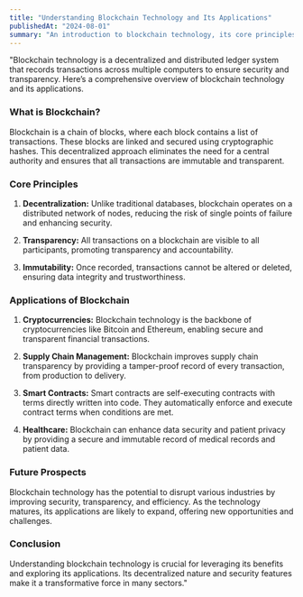 ```yaml
---
title: "Understanding Blockchain Technology and Its Applications"
publishedAt: "2024-08-01"
summary: "An introduction to blockchain technology, its core principles, and its various applications in different industries."
---
```


"Blockchain technology is a decentralized and distributed ledger system that records transactions across multiple computers to ensure security and transparency. Here’s a comprehensive overview of blockchain technology and its applications.

### What is Blockchain?

Blockchain is a chain of blocks, where each block contains a list of transactions. These blocks are linked and secured using cryptographic hashes. This decentralized approach eliminates the need for a central authority and ensures that all transactions are immutable and transparent.

### Core Principles

1. **Decentralization:**
   Unlike traditional databases, blockchain operates on a distributed network of nodes, reducing the risk of single points of failure and enhancing security.

2. **Transparency:**
   All transactions on a blockchain are visible to all participants, promoting transparency and accountability.

3. **Immutability:**
   Once recorded, transactions cannot be altered or deleted, ensuring data integrity and trustworthiness.

### Applications of Blockchain

1. **Cryptocurrencies:**
   Blockchain technology is the backbone of cryptocurrencies like Bitcoin and Ethereum, enabling secure and transparent financial transactions.

2. **Supply Chain Management:**
   Blockchain improves supply chain transparency by providing a tamper-proof record of every transaction, from production to delivery.

3. **Smart Contracts:**
   Smart contracts are self-executing contracts with terms directly written into code. They automatically enforce and execute contract terms when conditions are met.

4. **Healthcare:**
   Blockchain can enhance data security and patient privacy by providing a secure and immutable record of medical records and patient data.

### Future Prospects

Blockchain technology has the potential to disrupt various industries by improving security, transparency, and efficiency. As the technology matures, its applications are likely to expand, offering new opportunities and challenges.

### Conclusion

Understanding blockchain technology is crucial for leveraging its benefits and exploring its applications. Its decentralized nature and security features make it a transformative force in many sectors."
